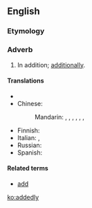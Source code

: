 ==English==

===Etymology===
{{suffix|added|ly|lang=en}}

===Adverb===
{{en-adv|-}}

# In addition; [[additionally]].

====Translations====
{{trans-top|in addition}}
* {{trreq|ca}}
* Chinese:
*: Mandarin: {{t+|cmn|並且|sc=Hani}}, {{t+|cmn|并且|tr=bìngqiě|sc=Hani}}, {{t+|cmn|而且|tr=érqiě|sc=Hani}}, {{t|cmn|還有|sc=Hani}}, {{t+|cmn|还有|tr=háiyǒu|sc=Hani}}, {{t|cmn|況且|sc=Hani}}, {{t+|cmn|况且|tr=kuàngqiě|sc=Hani}}
{{trans-mid}}
* Finnish: {{t+|fi|lisäksi}}
* Italian: {{t|it|in aggiunta}}, {{t|it|addizionalmente}}
* Russian: {{t|ru|добавочно|tr=dobávočno}}
* Spanish: {{t+|es|también}}
{{trans-bottom}}

====Related terms====
* [[add]]

[[ko:addedly]]